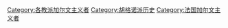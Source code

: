 [[Category:各教派加尔文主义者|Category:各教派加尔文主义者]]
[[Category:胡格诺派历史|Category:胡格诺派历史]]
[[Category:法国加尔文主义者|Category:法国加尔文主义者]]